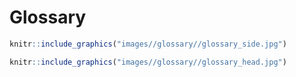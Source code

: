 # **Glossary** {-}

```r
knitr::include_graphics("images//glossary//glossary_side.jpg")
```

```r
knitr::include_graphics("images//glossary//glossary_head.jpg")
```

\begin{fullwidth}
```block
Drawings by Steve Shattuck, Australian National Insect Collection, Canberra, Australia / From http://www.antwiki.org/wiki/Morphological_Terms. Accessed 09 November 2016. Licensing: Creative Commons Attribution-Share Alike Licence.
```
\end{fullwidth}

\pagebreak


